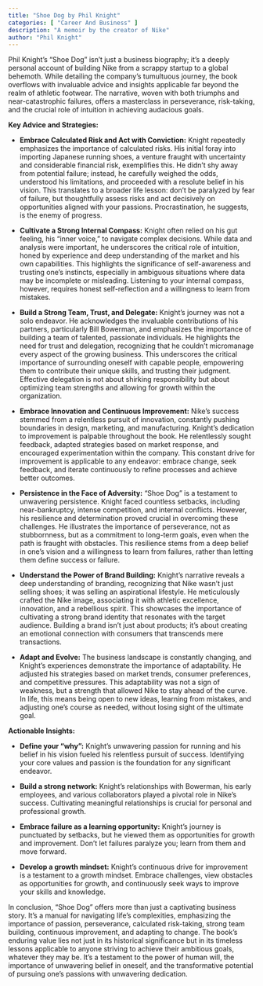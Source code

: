 ```yaml
---
title: "Shoe Dog by Phil Knight"
categories: [ "Career And Business" ]
description: "A memoir by the creator of Nike"
author: "Phil Knight"
---
```

Phil Knight's "Shoe Dog" isn't just a business biography; it's a deeply personal account of building Nike from a scrappy startup to a global behemoth. While detailing the company's tumultuous journey, the book overflows with invaluable advice and insights applicable far beyond the realm of athletic footwear.  The narrative, woven with both triumphs and near-catastrophic failures, offers a masterclass in perseverance, risk-taking, and the crucial role of intuition in achieving audacious goals.

**Key Advice and Strategies:**

* **Embrace Calculated Risk and Act with Conviction:**  Knight repeatedly emphasizes the importance of calculated risks.  His initial foray into importing Japanese running shoes, a venture fraught with uncertainty and considerable financial risk, exemplifies this.  He didn't shy away from potential failure; instead, he carefully weighed the odds, understood his limitations, and proceeded with a resolute belief in his vision. This translates to a broader life lesson: don't be paralyzed by fear of failure, but thoughtfully assess risks and act decisively on opportunities aligned with your passions.  Procrastination, he suggests, is the enemy of progress.

* **Cultivate a Strong Internal Compass:** Knight often relied on his gut feeling, his "inner voice," to navigate complex decisions.  While data and analysis were important, he underscores the critical role of intuition, honed by experience and deep understanding of the market and his own capabilities. This highlights the significance of self-awareness and trusting one's instincts, especially in ambiguous situations where data may be incomplete or misleading.  Listening to your internal compass, however, requires honest self-reflection and a willingness to learn from mistakes.

* **Build a Strong Team, Trust, and Delegate:**  Knight's journey was not a solo endeavor. He acknowledges the invaluable contributions of his partners, particularly Bill Bowerman, and emphasizes the importance of building a team of talented, passionate individuals.  He highlights the need for trust and delegation, recognizing that he couldn't micromanage every aspect of the growing business.  This underscores the critical importance of surrounding oneself with capable people, empowering them to contribute their unique skills, and trusting their judgment.  Effective delegation is not about shirking responsibility but about optimizing team strengths and allowing for growth within the organization.

* **Embrace Innovation and Continuous Improvement:**  Nike's success stemmed from a relentless pursuit of innovation, constantly pushing boundaries in design, marketing, and manufacturing.  Knight's dedication to improvement is palpable throughout the book. He relentlessly sought feedback, adapted strategies based on market response, and encouraged experimentation within the company.  This constant drive for improvement is applicable to any endeavor: embrace change, seek feedback, and iterate continuously to refine processes and achieve better outcomes.

* **Persistence in the Face of Adversity:** "Shoe Dog" is a testament to unwavering persistence.  Knight faced countless setbacks, including near-bankruptcy, intense competition, and internal conflicts.  However, his resilience and determination proved crucial in overcoming these challenges.  He illustrates the importance of perseverance, not as stubbornness, but as a commitment to long-term goals, even when the path is fraught with obstacles.  This resilience stems from a deep belief in one's vision and a willingness to learn from failures, rather than letting them define success or failure.

* **Understand the Power of Brand Building:**  Knight’s narrative reveals a deep understanding of branding, recognizing that Nike wasn't just selling shoes; it was selling an aspirational lifestyle.  He meticulously crafted the Nike image, associating it with athletic excellence, innovation, and a rebellious spirit.  This showcases the importance of cultivating a strong brand identity that resonates with the target audience.  Building a brand isn't just about products; it's about creating an emotional connection with consumers that transcends mere transactions.

* **Adapt and Evolve:**  The business landscape is constantly changing, and Knight's experiences demonstrate the importance of adaptability.  He adjusted his strategies based on market trends, consumer preferences, and competitive pressures. This adaptability was not a sign of weakness, but a strength that allowed Nike to stay ahead of the curve.  In life, this means being open to new ideas, learning from mistakes, and adjusting one's course as needed, without losing sight of the ultimate goal.


**Actionable Insights:**

* **Define your "why":**  Knight's unwavering passion for running and his belief in his vision fueled his relentless pursuit of success.  Identifying your core values and passion is the foundation for any significant endeavor.

* **Build a strong network:**  Knight's relationships with Bowerman, his early employees, and various collaborators played a pivotal role in Nike's success.  Cultivating meaningful relationships is crucial for personal and professional growth.

* **Embrace failure as a learning opportunity:**  Knight's journey is punctuated by setbacks, but he viewed them as opportunities for growth and improvement.  Don't let failures paralyze you; learn from them and move forward.

* **Develop a growth mindset:**  Knight's continuous drive for improvement is a testament to a growth mindset.  Embrace challenges, view obstacles as opportunities for growth, and continuously seek ways to improve your skills and knowledge.


In conclusion, "Shoe Dog" offers more than just a captivating business story.  It's a manual for navigating life's complexities, emphasizing the importance of passion, perseverance, calculated risk-taking, strong team building, continuous improvement, and adapting to change.  The book’s enduring value lies not just in its historical significance but in its timeless lessons applicable to anyone striving to achieve their ambitious goals, whatever they may be.  It's a testament to the power of human will, the importance of unwavering belief in oneself, and the transformative potential of pursuing one's passions with unwavering dedication.


